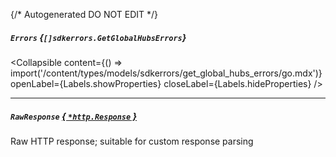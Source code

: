{/* Autogenerated DO NOT EDIT  */}

##### `Errors` *{`[]sdkerrors.GetGlobalHubsErrors`}*

<Collapsible content={() => import('/content/types/models/sdkerrors/get_global_hubs_errors/go.mdx')} openLabel={Labels.showProperties} closeLabel={Labels.hideProperties} />


---
##### `RawResponse` [*{ `*http.Response` }*](https://pkg.go.dev/net/http#Response)
Raw HTTP response; suitable for custom response parsing


